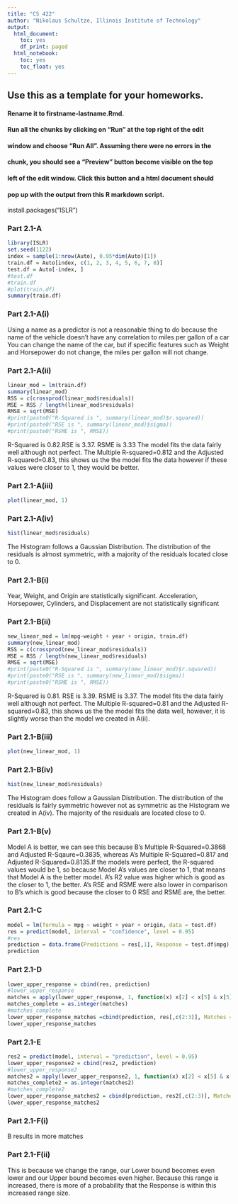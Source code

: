 ```yaml
---
title: "CS 422"
author: "Nikolaus Schultze, Illinois Institute of Technology"
output:
  html_document:
    toc: yes
    df_print: paged
  html_notebook:
    toc: yes
    toc_float: yes
---
```


<!-- More information in R Markdown can be found at:
1. https://www.ssc.wisc.edu/sscc/pubs/RFR/RFR_RMarkdown.html  This is 
   the place to start since it is a short tutorial.
2. https://rmarkdown.rstudio.com/index.html This contains a longer 
   tutorial.  Take a look at the cheatsheet in 
   https://rmarkdown.rstudio.com/lesson-15.html, it is a concise 
   reference of R Markdown on two pages.
<-->

## Use this as a template for your homeworks.
#### Rename it to firstname-lastname.Rmd.
#### Run all the chunks by clicking on "Run" at the top right of the edit 
#### window and choose "Run All".  Assuming there were no errors in the
#### chunk, you should see a "Preview" button become visible on the top
#### left of the edit window.  Click this button and a html document should
#### pop up with the output from this R markdown script.
install.packages("ISLR")


### Part 2.1-A
```r
library(ISLR)
set.seed(1122)
index = sample(1:nrow(Auto), 0.95*dim(Auto)[1])
train.df = Auto[index, c(1, 2, 3, 4, 5, 6, 7, 8)]
test.df = Auto[-index, ]
#test.df
#train.df
#plot(train.df)
summary(train.df)
```

### Part 2.1-A(i)
Using a name as a predictor is not a reasonable thing to do because the name of the vehicle doesn't have any correlation to miles per gallon of a car You can change the name of the car, but if specific features such as Weight and Horsepower do not change, the miles per gallon will not change.

### Part 2.1-A(ii)
```r
linear_mod = lm(train.df)
summary(linear_mod)
RSS = c(crossprod(linear_mod$residuals))
MSE = RSS / length(linear_mod$residuals)
RMSE = sqrt(MSE)
#print(paste0("R-Squared is ", summary(linear_mod)$r.squared))
#print(paste0("RSE is ", summary(linear_mod)$sigma))
#print(paste0("RSME is ", RMSE))
```
R-Squared is 0.82.RSE is 3.37. RSME is 3.33 The model fits the data fairly well although not perfect. The Multiple R-squared=0.812 and the Adjusted R-squared=0.83, this shows us the the model fits the data however if these values were closer to 1, they would be better.

### Part 2.1-A(iii)
```r
plot(linear_mod, 1)
```

### Part 2.1-A(iv)
```r
hist(linear_mod$residuals)
```

The Histogram follows a Gaussian Distribution. The distribution of the residuals is almost symmetric, with a majority of the residuals located close to 0.

### Part 2.1-B(i)
Year, Weight, and Origin are statistically significant. Acceleration, Horsepower, Cylinders, and Displacement are not statistically significant

### Part 2.1-B(ii)
```r
new_linear_mod = lm(mpg~weight + year + origin, train.df)
summary(new_linear_mod)
RSS = c(crossprod(new_linear_mod$residuals))
MSE = RSS / length(new_linear_mod$residuals)
RMSE = sqrt(MSE)
#print(paste0("R-Squared is ", summary(new_linear_mod)$r.squared))
#print(paste0("RSE is ", summary(new_linear_mod)$sigma))
#print(paste0("RSME is ", RMSE))
```
R-Squared is 0.81. RSE is 3.39. RSME is 3.37. The model fits the data fairly well although not perfect. The Multiple R-squared=0.81 and the Adjusted R-squared=0.83, this shows us the the model fits the data well, however, it is slightly worse than the model we created in A(ii).

### Part 2.1-B(iii)
```r
plot(new_linear_mod, 1)
```

### Part 2.1-B(iv)
```r
hist(new_linear_mod$residuals)
```

The Histogram does follow a Gaussian Distribution. The distribution of the residuals is fairly symmetric however not as symmetric as the Histogram we created in A(iv). The majority of the residuals are located close to 0.

### Part 2.1-B(v)
Model A is better, we can see this because B's Multiple R-Squared=0.3868 and Adjusted R-Sqaure=0.3835, whereas A's Multiple R-Squared=0.817 and Adjusted R-Squared=0.8135.If the models were perfect, the R-squared values would be 1, so because Model A's values are closer to 1, that means that Model A is the better model. A's R2 value was higher which is good as the closer to 1, the better. A's RSE and RSME were also lower in comparison to B's which is good because the closer to 0 RSE and RSME are, the better.

### Part 2.1-C
```r
model = lm(formula = mpg ~ weight + year + origin, data = test.df)
res = predict(model, interval = "confidence", level = 0.95)
#res
prediction = data.frame(Predictions = res[,1], Response = test.df$mpg)
prediction
```

### Part 2.1-D
```r
lower_upper_response = cbind(res, prediction)
#lower_upper_response
matches = apply(lower_upper_response, 1, function(x) x[2] < x[5] & x[5] < x[3])
matches_complete = as.integer(matches)
#matches_complete
lower_upper_response_matches =cbind(prediction, res[,c(2:3)], Matches = matches_complete)
lower_upper_response_matches
```

### Part 2.1-E
```r
res2 = predict(model, interval = "prediction", level = 0.95)
lower_upper_response2 = cbind(res2, prediction)
#lower_upper_response2
matches2 = apply(lower_upper_response2, 1, function(x) x[2] < x[5] & x[5] < x[3])
matches_complete2 = as.integer(matches2)
#matches_complete2
lower_upper_response_matches2 = cbind(prediction, res2[,c(2:3)], Matches = matches_complete2)
lower_upper_response_matches2
```

### Part 2.1-F(i)
B results in more matches

### Part 2.1-F(ii)
This is because we change the range, our Lower bound becomes even lower and our Upper bound becomes even higher. Because this range is increased, there is more of a probability that the Response is within this increased range size.